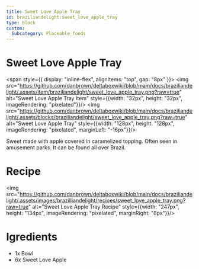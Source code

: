 ```yaml
---
title: Sweet Love Apple Tray
id: braziliandelight:sweet_love_apple_tray
type: block
custom:
  Subcategory: Placeable_foods
---
```


# Sweet Love Apple Tray

<span style={{ display: "inline-flex", alignItems: "top", gap: "8px" }}>
  <img src="https://github.com/danbrown/deltaboxwiki/blob/main/docs/braziliandelight/.assets/item/braziliandelight/sweet_love_apple_tray.png?raw=true"
         alt="Sweet Love Apple Tray Item" style={{width: "32px", height: "32px", imageRendering: "pixelated"}}/>
  <img src="https://github.com/danbrown/deltaboxwiki/blob/main/docs/braziliandelight/.assets/blocks/braziliandelight/sweet_love_apple_tray.png?raw=true"
         alt="Sweet Love Apple Tray" style={{width: "128px", height: "128px", imageRendering: "pixelated", marginLeft: "-16px"}}/>
</span>

Sweet made with apple covered in caramelized topping. Often seen in amusement parks.
It can be found all over Brazil.

# Recipe

<img src="https://github.com/danbrown/deltaboxwiki/blob/main/docs/braziliandelight/.assets/images/brazilliandelight/recipes/sweet_love_apple_tray.png?raw=true" alt="Sweet Love Apple Tray Recipe" style={{width: "247px", height: "134px", imageRendering: "pixelated", marginRight: "8px"}}/>


# Igredients

- 1x Bowl
- 6x Sweet Love Apple